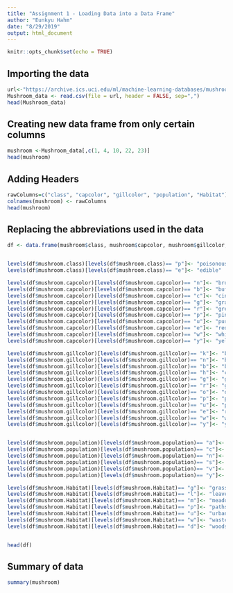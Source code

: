 ```yaml
---
title: "Assignment 1 - Loading Data into a Data Frame"
author: "Eunkyu Hahm"
date: "8/29/2019"
output: html_document
---
```


```r
knitr::opts_chunk$set(echo = TRUE)
```

## Importing the data


```r
url<-"https://archive.ics.uci.edu/ml/machine-learning-databases/mushroom/agaricus-lepiota.data"
Mushroom_data <- read.csv(file = url, header = FALSE, sep=",")
head(Mushroom_data)

```


## Creating new data frame from only certain columns 

```r
mushroom <-Mushroom_data[,c(1, 4, 10, 22, 23)]
head(mushroom)
```
## Adding Headers


```r
rawColumns=c("class", "capcolor", "gillcolor", "population", "Habitat")
colnames(mushroom) <- rawColumns
head(mushroom)
```

## Replacing the abbreviations used in the data 
```r
df <- data.frame(mushroom$class, mushroom$capcolor, mushroom$gillcolor, mushroom$population, mushroom$Habitat)


levels(df$mushroom.class)[levels(df$mushroom.class)== "p"]<- "poisonous"
levels(df$mushroom.class)[levels(df$mushroom.class)== "e"]<- "edible"

levels(df$mushroom.capcolor)[levels(df$mushroom.capcolor)== "n"]<- "brown"
levels(df$mushroom.capcolor)[levels(df$mushroom.capcolor)== "b"]<- "buff"
levels(df$mushroom.capcolor)[levels(df$mushroom.capcolor)== "c"]<- "cinnamon"
levels(df$mushroom.capcolor)[levels(df$mushroom.capcolor)== "g"]<- "gray"
levels(df$mushroom.capcolor)[levels(df$mushroom.capcolor)== "r"]<- "green"
levels(df$mushroom.capcolor)[levels(df$mushroom.capcolor)== "p"]<- "pink"
levels(df$mushroom.capcolor)[levels(df$mushroom.capcolor)== "u"]<- "purple"
levels(df$mushroom.capcolor)[levels(df$mushroom.capcolor)== "e"]<- "red"
levels(df$mushroom.capcolor)[levels(df$mushroom.capcolor)== "w"]<- "white"
levels(df$mushroom.capcolor)[levels(df$mushroom.capcolor)== "y"]<- "yellow"

levels(df$mushroom.gillcolor)[levels(df$mushroom.gillcolor)== "k"]<- "black"
levels(df$mushroom.gillcolor)[levels(df$mushroom.gillcolor)== "n"]<- "brown"
levels(df$mushroom.gillcolor)[levels(df$mushroom.gillcolor)== "b"]<- "buff"
levels(df$mushroom.gillcolor)[levels(df$mushroom.gillcolor)== "h"]<- "chocolate"
levels(df$mushroom.gillcolor)[levels(df$mushroom.gillcolor)== "g"]<- "gray"
levels(df$mushroom.gillcolor)[levels(df$mushroom.gillcolor)== "r"]<- "green"
levels(df$mushroom.gillcolor)[levels(df$mushroom.gillcolor)== "o"]<- "orange"
levels(df$mushroom.gillcolor)[levels(df$mushroom.gillcolor)== "p"]<- "pink"
levels(df$mushroom.gillcolor)[levels(df$mushroom.gillcolor)== "u"]<- "purple"
levels(df$mushroom.gillcolor)[levels(df$mushroom.gillcolor)== "e"]<- "red"
levels(df$mushroom.gillcolor)[levels(df$mushroom.gillcolor)== "w"]<- "white"
levels(df$mushroom.gillcolor)[levels(df$mushroom.gillcolor)== "y"]<- "yellow"


levels(df$mushroom.population)[levels(df$mushroom.population)== "a"]<- "abundant"
levels(df$mushroom.population)[levels(df$mushroom.population)== "c"]<- "clustered"
levels(df$mushroom.population)[levels(df$mushroom.population)== "n"]<- "numerous"
levels(df$mushroom.population)[levels(df$mushroom.population)== "s"]<- "scattered"
levels(df$mushroom.population)[levels(df$mushroom.population)== "v"]<- "several"
levels(df$mushroom.population)[levels(df$mushroom.population)== "y"]<- "solitary"

levels(df$mushroom.Habitat)[levels(df$mushroom.Habitat)== "g"]<- "grasses"
levels(df$mushroom.Habitat)[levels(df$mushroom.Habitat)== "l"]<- "leaves"
levels(df$mushroom.Habitat)[levels(df$mushroom.Habitat)== "m"]<- "meadow"
levels(df$mushroom.Habitat)[levels(df$mushroom.Habitat)== "p"]<- "paths"
levels(df$mushroom.Habitat)[levels(df$mushroom.Habitat)== "u"]<- "urban"
levels(df$mushroom.Habitat)[levels(df$mushroom.Habitat)== "w"]<- "waste"
levels(df$mushroom.Habitat)[levels(df$mushroom.Habitat)== "d"]<- "woods"


head(df)
```


## Summary of data 

```r
summary(mushroom)
```



